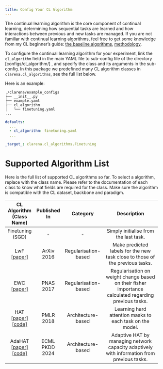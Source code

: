 ```yaml
---
title: Config Your CL Algorithm
---
```



The continual learning algorithm is the core component of continual learning, determining how sequential tasks are learned and how interactions between previous and new tasks are managed. If you are not familiar with continual learning algorithms, feel free to get some knowledge from my CL beginner's guide: [the baseline algorithms](../../../../posts/continual-learning-beginners-guide.qmd#CL-dataset), [methodology](../../../../posts/continual-learning-beginners-guide.qmd#methodology).

To configure the continual learning algorithm for your experiment, link the `cl_algorithm` field in the main YAML file to sub-config file of the directory [configs/cl_algorithm/] , and specify the class and its arguments in the sub-config.  In this package we predefined many CL algorithm classes in `clarena.cl_algorithms`, see the full list below.

Here is an example:

```
./clarena/example_configs
├── __init__.py
├── example.yaml
├── cl_algorithm
│   └── finetuning.yaml
...
```

```.yaml
defaults:
  ...
  - cl_algorithm: finetuning.yaml
  ...

```

```.yaml
_target_: clarena.cl_algorithms.Finetuning
```


# Supported Algorithm List {#list}


Here is the full list of supported CL algorithms so far. To select a algorithm, replace with the class name. Please refer to the documentation of each class to know what fields are required for the class. Make sure the algorithm is compatible with the CL dataset, backbone and paradigm.



|         CL Algorithm  (Class Name)                    |                    Published In                         | Category                |              Description               |
| :--: |:----------: | :---: | :----------------------------------------------------------: |
|  Finetuning (SGD)  |- |     - | Simply initialise from the last task.    |
| LwF [[paper]](https://arxiv.org/abs/1606.09282) | ArXiv 2016 |Regularisation-based |  Make predicted labels for the new task close to those of the previous tasks.      |
| EWC [[paper]](https://www.pnas.org/doi/10.1073/pnas.1611835114) | PNAS 2017 |  Regularisation-based|  Regularisation on weight change based on their fisher importance calculated regarding previous tasks.   |
| HAT  [[paper]](http://proceedings.mlr.press/v80/serra18a.html)[[code]](https://github.com/joansj/hat)| PMLR 2018 |    Architecture-based|   Learning hard attention masks to each task on the model.                             |
| AdaHAT [[paper]](https://link.springer.com/chapter/10.1007/978-3-031-70352-2_9)[[code]](https://github.com/pengxiang-wang/continual-learning-arena) | ECML PKDD 2024 |  Architecture-based|  Adaptive HAT by managing network capacity adaptively with information from previous tasks.    |
